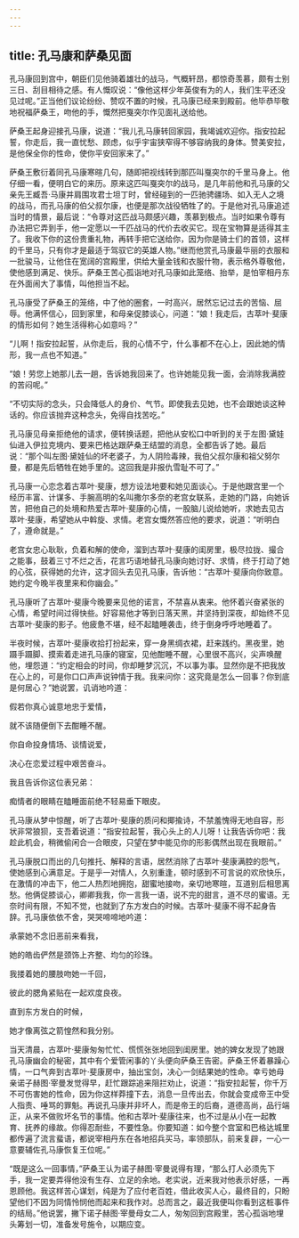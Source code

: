 ```yaml
---
---
---
```

title: 孔马康和萨桑见面
---




孔马康回到宫中，朝臣们见他骑着雄壮的战马，气概轩昂，都惊奇羡慕，颇有士别三日、刮目相待之感。有人慨叹说：“像他这样少年英俊有为的人，我们生平还没见过呢。”正当他们议论纷纷、赞叹不置的时候，孔马康已经来到殿前。他毕恭毕敬地祝福萨桑王，吻他的手，慨然把戛突尔作见面礼送给他。

萨桑王起身迎接孔马康，说道：“我儿孔马康转回家园，我竭诚欢迎你。指安拉起誓，你走后，我一直忧愁、顾虑，似乎宇宙狭窄得不够容纳我的身体。赞美安拉，是他保全你的性命，使你平安回家来了。”

萨桑王敷衍着同孔马康寒暄几句，随即把视线转到那匹叫戛突尔的千里马身上。他仔细一看，便明白它的来历。原来这匹叫戛突尔的战马，是几年前他和孔马康的父亲先王臧吾·马康并肩围攻君士坦丁时，曾经碰到的一匹驰骋疆场、如入无人之境的战马，而孔马康的伯父叔尔康，也便是那次战役牺牲了的。于是他对孔马康追述当时的情景，最后说：“令尊对这匹战马颇感兴趣，羡慕到极点。当时如果令尊有办法把它弄到手，他一定愿以一千匹战马的代价去收买它。现在宝物算是适得其主了。我收下你的这份贵重礼物，再转手把它送给你，因为你是骑士们的首领，这样的千里马，只有你才是最适于驾驭它的英雄人物。”继而他赏孔马康最华丽的衣服和一批骏马，让他住在宽阔的宫殿里，供给大量金钱和衣服什物，表示格外尊敬他，使他感到满足、快乐。萨桑王苦心孤诣地对孔马康如此笼络、抬举，是怕宰相丹东在外面闹大了事情，叫他担当不起。

孔马康受了萨桑王的笼络，中了他的圈套，一时高兴，居然忘记过去的苦恼、屈辱。他满怀信心，回到家里，和母亲促膝谈心，问道：“娘！我走后，古萃叶·斐康的情形如何？她生活得称心如意吗？”

“儿啊！指安拉起誓，从你走后，我的心情不宁，什么事都不在心上，因此她的情形，我一点也不知道。”

“娘！劳您上她那儿去一趟，告诉她我回来了。也许她能见我一面，会消除我满腔的苦闷呢。”

“不切实际的念头，只会降低人的身价、气节。即使我去见她，也不会跟她谈这种话的。你应该抛弃这种念头，免得自找苦吃。”

孔马康见母亲拒绝他的请求，便转换话题，把他从安松口中听到的关于左图·黛娃仙进入伊拉克境内、要来巴格达跟萨桑王结盟的消息，全都告诉了她。最后说：“那个叫左图·黛娃仙的坏老婆子，为人阴险毒辣，我伯父叔尔康和祖父努尔曼，都是先后牺牲在她手里的。这回我是非报仇雪耻不可了。”

孔马康一心恋念着古萃叶·斐康，想方设法地要和她见面谈心。于是他跟宫里一个经历丰富、计谋多、手腕高明的名叫撒尔多奈的老宫女联系，走她的门路，向她诉苦，把他自己的处境和热爱古萃叶·斐康的心情，一股脑儿说给她听，求她去见古萃叶·斐康，希望她从中斡旋、求情。老宫女慨然答应他的要求，说道：“听明白了，遵命就是。”

老宫女忠心耿耿，负着和解的使命，溜到古萃叶·斐康的闺房里，极尽拉拢、撮合之能事，鼓着三寸不烂之舌，花言巧语地替孔马康向她讨好、求情，终于打动了她的心弦，获得她的允许，这才回头去见孔马康，告诉他：“古萃叶·斐康向你致意。她约定今晚半夜里来和你幽会。”

孔马康听了古萃叶·斐康今晚要来见他的诺言，不禁喜从衷来。他怀着兴奋紧张的心情，希望时间过得快些。好容易他才等到日落天黑，并坚持到深夜，却始终不见古萃叶·斐康的影子。他疲惫不堪，经不起瞌睡袭击，终于倒身呼呼地睡着了。

半夜时候，古萃叶·斐康收拾打扮起来，穿一身黑绸衣裙，赶来践约。黑夜里，她蹑手蹑脚、摸索着走进孔马康的寝室，见他酣睡不醒，心里很不高兴，尖声唤醒他，埋怨道：“约定相会的时间，你却睡梦沉沉，不以事为事。显然你是不把我放在心上的，可是你口口声声说钟情于我。我来问你：这究竟是怎么一回事？你到底是何居心？”她说罢，讥诮地吟道：

假若你真心诚意地忠于爱情，

就不该随便倒下去酣睡不醒。

你自命投身情场、谈情说爱，

决心在恋爱过程中艰苦奋斗。

我且告诉你这位表兄弟：

痴情者的眼睛在瞌睡面前绝不轻易垂下眼皮。

孔马康从梦中惊醒，听了古萃叶·斐康的质问和揶揄诗，不禁羞愧得无地自容，形状非常狼狈，支吾着说道：“指安拉起誓，我心头上的人儿呀！让我告诉你吧：我趁此机会，稍微偷闲合一合眼皮，只望在梦中能见你的形影偶然出现在我眼前。”

孔马康脱口而出的几句推托、解释的言语，居然消除了古萃叶·斐康满腔的怨气，使她感到心满意足。于是乎一对情人，久别重逢，顿时感到不可言说的欢欣快乐，在激情的冲击下，他二人热烈地拥抱，甜蜜地接吻，亲切地寒暄，互道别后相思离愁。他俩促膝谈心，卿卿我我，你一言我一语，说不完的甜言，道不尽的蜜语。无奈时间有限，不知不觉，也就到了东方发白的时候。古萃叶·斐康不得不起身告辞。孔马康依依不舍，哭哭啼啼地吟道：

承蒙她不念旧恶前来看我，

她的皓齿俨然是颈饰上齐整、均匀的珍珠。

我搂着她的腰肢吻她一千回，

彼此的腮角紧贴在一起欢度良夜。

直到东方发白的时候，

她才像离弦之箭惶然和我分别。

当天清晨，古萃叶·斐康匆匆忙忙、慌慌张张地回到闺房里。她的婢女发现了她跟孔马康幽会的秘密，其中有个爱管闲事的丫头便向萨桑王告密。萨桑王怀着暴躁心情，一口气奔到古萃叶·斐康房中，抽出宝剑，决心一剑结果她的性命。幸亏她母亲诺子赫图·宰曼发觉得早，赶忙跟踪追来阻拦劝止，说道：“指安拉起誓，你千万不可伤害她的性命，因为你这样莽撞下去，消息一旦传出去，你就会变成帝王中受人指责、唾骂的罪魁。再说孔马康并非坏人，而是帝王的后裔，道德高尚，品行端正，从来不做败坏名节的事情。他和古萃叶·斐康往来，也不过是从小在一起教育、抚养的缘故。你得忍耐些，不要性急。你要知道：如今整个宫室和巴格达城里都传遍了流言蜚语，都说宰相丹东在各地招兵买马，率领部队，前来复辟，一心一意要辅佐孔马康恢复王位呢。”

“既是这么一回事情，”萨桑王认为诺子赫图·宰曼说得有理，“那么打人必须先下手，我一定要弄得他没有生存、立足的余地。老实说，近来我对他表示好感，一再恩顾他。我这样苦心谋划，纯是为了应付老百姓，借此收买人心，最终目的，只盼望他们不因为同情怜悯他而起来和我作对。总而言之，最近我便叫你看到这桩事件的结局。”他说罢，撇下诺子赫图·宰曼母女二人，匆匆回到宫殿里，苦心孤诣地埋头筹划一切，准备发号施令，以期应变。